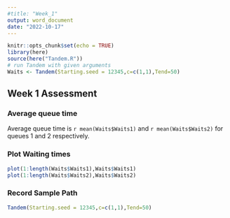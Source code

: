 ```yaml
---
#title: "Week_1"
output: word_document
date: "2022-10-17"
---
```


```r
knitr::opts_chunk$set(echo = TRUE)
library(here)
source(here("Tandem.R"))
# run Tandem with given arguments
Waits <- Tandem(Starting.seed = 12345,c=c(1,1),Tend=50)
```

## Week 1 Assessment

### Average queue time

Average queue time is `r mean(Waits$Waits1)` and `r mean(Waits$Waits2)` for queues 1 and 2 respectively.

### Plot Waiting times

```r
plot(1:length(Waits$Waits1),Waits$Waits1)
plot(1:length(Waits$Waits2),Waits$Waits2)
```

### Record Sample Path

```r
Tandem(Starting.seed = 12345,c=c(1,1),Tend=50)
```
